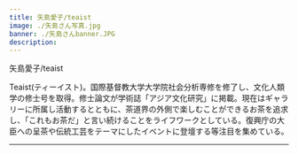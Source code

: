 ```yaml
---
title: 矢島愛子/teaist
image: ./矢島さん写真.jpg
banner: ./矢島さんbanner.JPG
description: 
---
```


<th>矢島愛子/teaist</th>


Teaist(ティーイスト)。国際基督教大学大学院社会分析専修を修了し、文化人類学の修士号を取得。修士論文が学術誌「アジア文化研究」に掲載。現在はギャラリーに所属し活動するとともに、茶道界の外側で楽しむことができるお茶を追求し、「これもお茶だ」と言い続けることをライフワークとしている。復興庁の大臣への呈茶や伝統工芸をテーマにしたイベントに登壇する等注目を集めている。

---